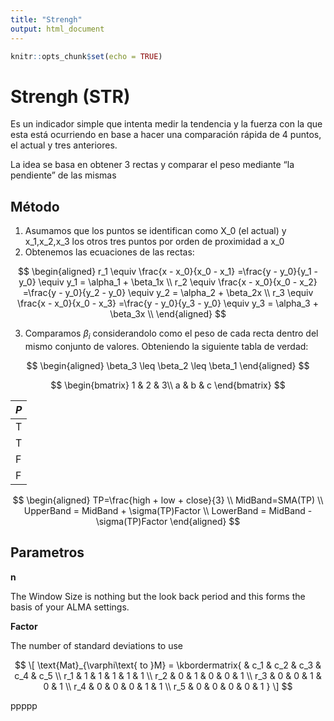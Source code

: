 ```yaml
---
title: "Strengh"
output: html_document
---
```


```r
knitr::opts_chunk$set(echo = TRUE)
```

# Strengh (STR)

Es un indicador simple que intenta medir la tendencia y la fuerza con la que esta está ocurriendo en base a hacer una comparación rápida de 4 puntos, el actual y tres anteriores.

La idea se basa en obtener 3 rectas y comparar el peso mediante "la pendiente" de las mismas 

## Método

1. Asumamos que los puntos se identifican como X_0 (el actual) y x_1,x_2,x_3 los otros tres puntos por orden de proximidad a x_0
2. Obtenemos las ecuaciones de las rectas:


$$
\begin{aligned}
 r_1 \equiv \frac{x - x_0}{x_0 - x_1} =\frac{y - y_0}{y_1 - y_0} \equiv y_1 = \alpha_1 + \beta_1x \\
 r_2 \equiv \frac{x - x_0}{x_0 - x_2} =\frac{y - y_0}{y_2 - y_0} \equiv y_2 = \alpha_2 + \beta_2x \\
 r_3 \equiv \frac{x - x_0}{x_0 - x_3} =\frac{y - y_0}{y_3 - y_0} \equiv y_3 = \alpha_3 + \beta_3x \\
\end{aligned} 
$$

3. Comparamos $\beta_i$ considerandolo como el peso de cada recta dentro del mismo conjunto de valores. Obteniendo la siguiente tabla de verdad:

$$
\begin{aligned}
\beta_3 \leq \beta_2 \leq \beta_1
\end{aligned} 
$$



$$
\begin{bmatrix}
1 & 2 & 3\\
a & b & c
\end{bmatrix}
$$


|$P$|$Q$||($P$|$\rightarrow$|$Q$)|$\vee$|$\neg$|$P$||
|-
|T|T|||||||||||||||||||
|T|F|||||||||||||||||||
|F|T|||||||||||||||||||
|F|F|||||||||||||||||||


$$
\begin{aligned}
 TP=\frac{high + low + close}{3} \\
 MidBand=SMA(TP) \\
 UpperBand = MidBand + \sigma(TP)Factor \\
 LowerBand = MidBand - \sigma(TP)Factor
\end{aligned}
$$

## Parametros

__n__

The Window Size is nothing but the look back period and this forms the basis of your ALMA settings.


__Factor__

The number of standard deviations to use


$$
\[
  \text{Mat}_{\varphi\text{ to }M} = \kbordermatrix{
    & c_1 & c_2 & c_3 & c_4 & c_5 \\
    r_1 & 1 & 1 & 1 & 1 & 1 \\
    r_2 & 0 & 1 & 0 & 0 & 1 \\
    r_3 & 0 & 0 & 1 & 0 & 1 \\
    r_4 & 0 & 0 & 0 & 1 & 1 \\
    r_5 & 0 & 0 & 0 & 0 & 1
  }
\]
$$


ppppp
